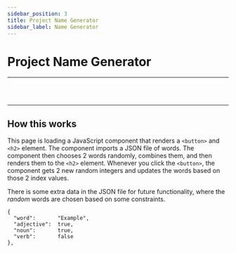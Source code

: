 ```yaml
---
sidebar_position: 3
title: Project Name Generator
sidebar_label: Name Generator
---
```



# Project Name Generator

<hr />
<br />
<ProjectNameGenerator />
<br />
<hr />


## How this works

This page is loading a JavaScript component that renders a `<button>` and `<h2>` element.
The component imports a JSON file of words.
The component then chooses 2 words randomly, combines them, and then renders them to the `<h2>` element.
Whenever you click the `<button>`, the component gets 2 new random integers and updates the words based on those 2 index values.

There is some extra data in the JSON file for future functionality, 
  where the _random_ words are chosen based on some constraints.

```
{
  "word":       "Example",
  "adjective":  true,
  "noun":       true,
  "verb":       false
},
```


